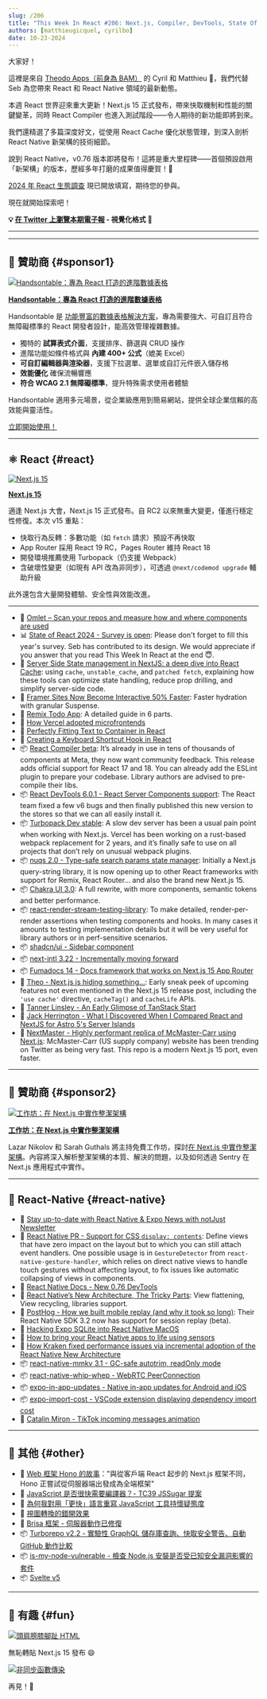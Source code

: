 ```yaml
---
slug: /206
title: "This Week In React #206: Next.js, Compiler, DevTools, State Of React, nuqs, Chakra UI, Remix, shadcn/ui, Turbopack, Microfrontends, Fumadocs, NewArch, react-native-mmkv, whip-whep, Svelte, Hono..."
authors: [matthieugicquel, cyrilbo]
date: 10-23-2024
---
```


大家好！

這裡是來自 [Theodo Apps（前身為 BAM）](https://apps.theodo.com/en?utm_source=thisweekinreact) 的 Cyril 和 Matthieu 👋，我們代替 Seb 為您帶來 React 和 React Native 領域的最新動態。

本週 React 世界迎來重大更新！Next.js 15 正式發布，帶來快取機制和性能的關鍵變革，同時 React Compiler 也進入測試階段——令人期待的新功能即將到來。

我們還精選了多篇深度好文，從使用 React Cache 優化狀態管理，到深入剖析 React Native 新架構的技術細節。

說到 React Native，v0.76 版本即將發布！這將是重大里程碑——首個預設啟用「新架構」的版本，歷經多年打磨的成果值得慶賀！🥳️

[2024 年 React 生態調查](https://survey.devographics.com/en-US/survey/state-of-react/2024?source=this_week_in_react) 現已開放填寫，期待您的參與。

現在就開始探索吧！

<!-- truncate -->

**💡 [在 Twitter 上瀏覽本期電子報](https://slo.im/thread) - 視覺化格式 🎨**

---


<Support />

---

## 💸 贊助商 {#sponsor1}

[![Handsontable：專為 React 打造的進階數據表格](/emails/issues/206/handsontable.jpg)](https://handsontable.com/docs/react-data-grid/?utm_source=thisweekinreact&utm_medium=newsletter&utm_campaign=twirsep11)

**[Handsontable：專為 React 打造的進階數據表格](https://handsontable.com/docs/react-data-grid/?utm_source=thisweekinreact&utm_medium=newsletter&utm_campaign=twirsep11)**

Handsontable 是 [功能豐富的數據表格解決方案](https://handsontable.com/demo?utm_source=thisweekinreact&utm_medium=newsletter&utm_campaign=twirsep11)，專為需要強大、可自訂且符合無障礙標準的 React 開發者設計，能高效管理複雜數據。

- 獨特的 **試算表式介面**，支援排序、篩選與 CRUD 操作
- 進階功能如條件格式與 **內建 400+ 公式**（媲美 Excel）
- **可自訂編輯器與渲染器**，支援下拉選單、選單或自訂元件嵌入儲存格
- **效能優化** 確保流暢響應
- **符合 WCAG 2.1 無障礙標準**，提升特殊需求使用者體驗

Handsontable 適用多元場景，從企業級應用到簡易網站，提供全球企業信賴的高效能與靈活性。

[立即開始使用！](https://handsontable.com/docs/react-data-grid/?utm_source=thisweekinreact&utm_medium=newsletter&utm_campaign=twirsep11)

---

## ⚛️ React {#react}

[![Next.js 15](/emails/issues/206/nextjs-15.png)](https://nextjs.org/blog/next-15)

[**Next.js 15**](https://nextjs.org/blog/next-15)

適逢 Next.js 大會，Next.js 15 正式發布。自 RC2 以來無重大變更，僅進行穩定性修復。本次 v15 重點：

- 快取行為反轉：多數功能（如 `fetch` 請求）預設不再快取
- App Router 採用 React 19 RC，Pages Router 維持 React 18
- 開發環境推薦使用 Turbopack（仍支援 Webpack）
- 含破壞性變更（如現有 API 改為非同步），可透過 `@next/codemod upgrade` 輔助升級

此外還包含大量開發體驗、安全性與效能改進。

---

- 💸 [Omlet – Scan your repos and measure how and where components are used](https://omlet.dev/?utm_campaign=partner_this-week-in-react_newsletter-quick-link-oct-2024)
- 📊 [State of React 2024 - Survey is open](https://survey.devographics.com/en-US/survey/state-of-react/2024?source=this_week_in_react): Please don't forget to fill this year's survey. Seb has contributed to its design. We would appreciate if you answer that you read This Week In React at the end 😇.
- 📜 [Server Side State management in NextJS: a deep dive into React Cache](https://www.yoseph.tech/posts/nextjs/server-side-state-management-in-nextjs-a-deep-dive-into-react-cache): using `cache`, `unstable_cache`, and `patched fetch`, explaining how these tools can optimize state handling, reduce prop drilling, and simplify server-side code.
- 📜 [Framer Sites Now Become Interactive 50% Faster](https://www.framer.com/blog/sites-interactive-faster/): Faster hydration with granular Suspense.
- 📜 [Remix Todo App](https://www.udohjeremiah.com/blog/remix-todo-app-part-1-building-the-app-layout-and-structure): A detailed guide in 6 parts.
- 📜 [How Vercel adopted microfrontends](https://vercel.com/blog/how-vercel-adopted-microfrontends)
- 📜 [Perfectly Fitting Text to Container in React](https://sentry.engineering/blog/perfectly-fitting-text-to-container-in-react)
- 📜 [Creating a Keyboard Shortcut Hook in React](https://www.taniarascia.com/keyboard-shortcut-hook-react/)
- 📦 [React Compiler beta](https://react.dev/blog/2024/10/21/react-compiler-beta-release): It’s already in use in tens of thousands of components at Meta, they now want community feedback. This release adds official support for React 17 and 18. You can already add the ESLint plugin to prepare your codebase. Library authors are advised to pre-compile their libs.
- 📦 [React DevTools 6.0.1 - React Server Components support](https://github.com/facebook/react/blob/main/packages/react-devtools/CHANGELOG.md#601): The React team fixed a few v6 bugs and then finally published this new version to the stores so that we can all easily install it.
- 📦 [Turbopack Dev stable](https://nextjs.org/blog/turbopack-for-development-stable): A slow dev server has been a usual pain point when working with Next.js. Vercel has been working on a rust-based webpack replacement for 2 years, and it’s finally safe to use on all projects that don’t rely on unusual webpack plugins.
- 📦 [nuqs 2.0 - Type-safe search params state manager](https://nuqs.47ng.com/blog/nuqs-2): Initially a Next.js query-string library, it is now opening up to other React frameworks with support for Remix, React Router... and also the brand new Next.js 15.
- 📦 [Chakra UI 3.0](https://www.chakra-ui.com/blog/00-announcing-v3): A full rewrite, with more components, semantic tokens and better performance.
- 📦 [react-render-stream-testing-library](https://github.com/testing-library/react-render-stream-testing-library): To make detailed, render-per-render assertions when testing components and hooks. In many cases it amounts to testing implementation details but it will be very useful for library authors or in perf-sensitive scenarios.
- 📦 [shadcn/ui - Sidebar component](https://ui.shadcn.com/docs/components/sidebar)
- 📦 [next-intl 3.22 - Incrementally moving forward](https://next-intl-docs.vercel.app/blog/next-intl-3-22)
- 📦 [Fumadocs 14 - Docs framework that works on Next.js 15 App Router](https://fumadocs.vercel.app/blog/v14)
- 🎥 [Theo - Next.js is hiding something...](https://www.youtube.com/watch?v=g4g2YUtjh9g): Early sneak peek of upcoming features not even mentioned in the Next.js 15 release post, including the `'use cache'` directive, `cacheTag()` and `cacheLife` APIs.
- 🎥 [Tanner Linsley - An Early Glimpse of TanStack Start](https://www.youtube.com/watch?v=AuHqwQsf64o)
- 🎥 [Jack Herrington - What I Discovered When I Compared React and NextJS for Astro 5's Server Islands](https://www.youtube.com/watch?v=rCkhCG7n8sA)
- 🔗 [NextMaster - Highly performant replica of McMaster-Carr using Next.js](https://github.com/ethanniser/NextMaster): McMaster-Carr (US supply company) website has been trending on Twitter as being very fast. This repo is a modern Next.js 15 port, even faster.

<SubscribeFormEmbed placement="middle" />

---

## 💸 贊助商 {#sponsor2}

[![工作坊：在 Next.js 中實作整潔架構](/emails/issues/206/sentry.jpg)](https://sentry.io/resources/clean-architecture-nextjs/?utm_source=thisweekinreact&utm_medium=paid-community&utm_campaign=debuggability-fy25q3-cleanarchworkshop&utm_content=newsletter-lazar-rsvp)

**[工作坊：在 Next.js 中實作整潔架構](https://sentry.io/resources/clean-architecture-nextjs/?utm_source=thisweekinreact&utm_medium=paid-community&utm_campaign=debuggability-fy25q3-cleanarchworkshop&utm_content=newsletter-lazar-rsvp)**

Lazar Nikolov 和 Sarah Guthals 將主持免費工作坊，探討[在 Next.js 中實作整潔架構](https://sentry.io/resources/clean-architecture-nextjs/?utm_source=thisweekinreact&utm_medium=paid-community&utm_campaign=debuggability-fy25q3-cleanarchworkshop&utm_content=newsletter-lazar-rsvp)。內容將深入解析整潔架構的本質、解決的問題，以及如何透過 Sentry 在 Next.js 應用程式中實作。

---

## 📱 React-Native {#react-native}

- 💸 [Stay up-to-date with React Native & Expo News with notJust Newsletter](https://www.notjust.dev/newsletter?utm_source=twir&utm_medium=email&utm_campaign=newsletter)
- 👀 [React Native PR - Support for CSS `display: contents`](https://github.com/facebook/react-native/pull/46584): Define views that have zero impact on the layout but to which you can still attach event handlers. One possible usage is in `GestureDetector` from `react-native-gesture-handler`, which relies on direct native views to handle touch gestures without affecting layout, to fix issues like automatic collapsing of views in components.
- 📖 [React Native Docs - New 0.76 DevTools](https://reactnative.dev/docs/next/react-native-devtools)
- 📜 [React Native’s New Architecture, The Tricky Parts](https://blog.swmansion.com/react-natives-new-architecture-the-tricky-parts-1-2-bb0c16950f2d): View flattening, View recycling, libraries support.
- 📜 [PostHog - How we built mobile replay (and why it took so long)](https://posthog.com/blog/mobile-session-replay): Their React Native SDK 3.2 now has support for session replay (beta).
- 📜 [Hacking Expo SQLite into React Native MacOS](https://coolsoftware.dev/blog/hacking-expo-sqlite-into-react-native-macos/)
- 📜 [How to bring your React Native apps to life using sensors](https://expo.dev/blog/how-to-bring-your-react-native-apps-to-life-using-sensors)
- 📜 [How Kraken fixed performance issues via incremental adoption of the React Native New Architecture](https://blog.kraken.com/product/engineering/how-kraken-fixed-performance-issues-via-incremental-adoption-of-the-react-native-new-architecture)
- 📦 [react-native-mmkv 3.1 - GC-safe autotrim, readOnly mode](https://github.com/mrousavy/react-native-mmkv/releases/tag/v3.1.0)
- 📦 [react-native-whip-whep - WebRTC PeerConnection](https://blog.swmansion.com/introducing-react-native-whip-whep-ac9e5588d4da?source=rss----e003bf129483---4)
- 📦 [expo-in-app-updates - Native in-app updates for Android and iOS](https://github.com/SohelIslamImran/expo-in-app-updates)
- 📦 [expo-import-cost - VSCode extension displaying dependency import cost](https://github.com/SohelIslamImran/expo-import-cost)
- 🎥 [Catalin Miron - TikTok incoming messages animation](https://www.youtube.com/watch?v=dFUaYZ_AXcc)

---

## 🔀 其他 {#other}

- 📜 [Web 框架 Hono 的故事](https://blog.cloudflare.com/the-story-of-web-framework-hono-from-the-creator-of-hono/)："與從客戶端 React 起步的 Next.js 框架不同，Hono 正嘗試從伺服器端出發成為全端框架"
- 📜 [JavaScript 是否很快需要編譯器？- TC39 JSSugar 提案](https://bleepbloop.studio/posts/new-tc39-proposal-does-javascript-require-a-compiler-soon)
- 📜 [為何我對用「更快」語言重寫 JavaScript 工具持懷疑態度](https://nolanlawson.com/2024/10/20/why-im-skeptical-of-rewriting-javascript-tools-in-faster-languages/)
- 📜 [視圖轉換的錯開效果](https://frontendmasters.com/blog/view-transitions-staggering/)
- 📜 [Brisa 框架 - 伺服器動作已修復](https://brisa.build/blog/server-actions-have-been-fixed)
- 📦 [Turborepo v2.2 - 實驗性 GraphQL 儲存庫查詢、快取安全警告、自動 GitHub 動作比較](https://turbo.build/blog/turbo-2-2-0)
- 📦 [is-my-node-vulnerable - 檢查 Node.js 安裝是否受已知安全漏洞影響的套件](https://github.com/RafaelGSS/is-my-node-vulnerable)
- 📦 [Svelte v5](https://svelte.dev/blog/svelte-5-release-candidate)

---

## 🤭 有趣 {#fun}

[![頭肩膀膝腳趾 HTML](/emails/issues/206/meme2.jpg)](https://x.com/mrousavy/status/1846497922675810533)

無恥轉貼 Next.js 15 發布 😄

[![非同步函數傳染](/emails/issues/206/meme.jpg)](https://x.com/sebastienlorber/status/1848743816162869640)

再見！👋